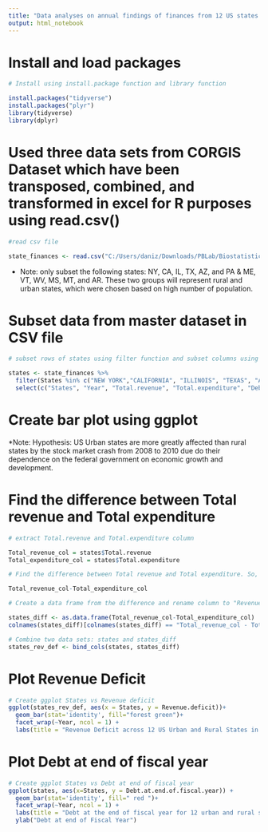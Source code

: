 ---
title: "Data analyses on annual findings of finances from 12 US states (Urban and Rural) during the stock market crash from 2008 to 2010"
output: html_notebook
---
# Install and load packages
  
```{r}
# Install using install.package function and library function

install.packages("tidyverse")
install.packages("plyr")
library(tidyverse)
library(dplyr)
```

# Used three data sets from CORGIS Dataset which have been transposed, combined, and transformed in excel for R purposes using read.csv()

```{r}
#read csv file

state_finances <- read.csv("C:/Users/daniz/Downloads/PBLab/Biostatistics/Project PROPEL/stockmarketcrash08/processed data/state_finances.csv")
```

* Note: only subset the following states: NY, CA, IL, TX, AZ, and PA & ME, VT, WV, MS, MT, and AR. These two groups will represent rural and urban states, which were chosen based on high number of population.

# Subset data from master dataset in CSV file

```{r}
# subset rows of states using filter function and subset columns using select function for finding the difference from Total revenue and Total expenditure.

states <- state_finances %>%
  filter(States %in% c("NEW YORK","CALIFORNIA", "ILLINOIS", "TEXAS", "ARIZONA", "PENNSYLVANIA", "MAINE", "VERMONT", "WEST VIRGINIA", "MISSISSIPPI", "MINNESOTA", "ARKANSAS")) %>%
  select(c("States", "Year", "Total.revenue", "Total.expenditure", "Debt.at.end.of.fiscal.year"))
```

# Create bar plot using ggplot

*Note: Hypothesis: US Urban states are more greatly affected than rural states by the stock market crash from 2008 to 2010 due do their dependence on the federal government on economic growth and development.

# Find the difference between Total revenue and Total expenditure
```{r}
# extract Total.revenue and Total.expenditure column

Total_revenue_col = states$Total.revenue
Total_expenditure_col = states$Total.expenditure

# Find the difference between Total revenue and Total expenditure. So, subtract Total expenditure from Total revenue for each state.

Total_revenue_col-Total_expenditure_col

# Create a data frame from the difference and rename column to "Revenue deficit"

states_diff <- as.data.frame(Total_revenue_col-Total_expenditure_col) 
colnames(states_diff)[colnames(states_diff) == "Total_revenue_col - Total_expenditure_col"] <- "Revenue.deficit"

# Combine two data sets: states and states_diff
states_rev_def <- bind_cols(states, states_diff)
```

# Plot Revenue Deficit
```{r}
# Create ggplot States vs Revenue deficit
ggplot(states_rev_def, aes(x = States, y = Revenue.deficit))+
  geom_bar(stat='identity', fill="forest green")+
  facet_wrap(~Year, ncol = 1) +
  labs(title = "Revenue Deficit across 12 US Urban and Rural States in 2008-2010 stock market crash", x = "States", y = "Revenue Deficit")
```

# Plot Debt at end of fiscal year 

```{r}
# Create ggplot States vs Debt at end of fiscal year
ggplot(states, aes(x=States, y = Debt.at.end.of.fiscal.year)) +
  geom_bar(stat='identity', fill=" red ")+
  facet_wrap(~Year, ncol = 1) +
  labs(title = "Debt at the end of fiscal year for 12 urban and rural states during the stock market crash from 2008 to 2010")+
  ylab("Debt at end of Fiscal Year")
```

